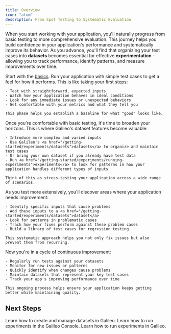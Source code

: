```yaml
---
title: Overview
icon: "atom"
description: From Spot Testing to Systematic Evaluation
---
```


When you start working with your application, you'll naturally progress from basic testing to more comprehensive evaluation. This journey helps you build confidence in your application's performance and systematically improve its behavior. As you advance, you'll find that organizing your test cases into **datasets** becomes essential for effective **experimentation** - allowing you to track performance, identify patterns, and measure improvements over time. 

<Steps>
  <Step title="Initial Testing">
    Start with the <a href="/getting-started/how-to-use-galileo">basics</a>. Run your application with simple test cases to get a feel for how it performs. This is like taking your first steps:
    
    - Test with straightforward, expected inputs
    - Watch how your application behaves in ideal conditions
    - Look for any immediate issues or unexpected behaviors
    - Get comfortable with your metrics and what they tell you

    This phase helps you establish a baseline for what "good" looks like.
  </Step>

  <Step title="Expanding Test Coverage">
    Once you're comfortable with basic testing, it's time to broaden your horizons. This is where Galileo's dataset features become valuable:
    
    - Introduce more complex and varied inputs
    - Use Galileo's <a href="/getting-started/experiments/datasets">datasets</a> to organize and maintain test cases
    - Or bring your own dataset if you already have test data
    - Run <a href="/getting-started/experiments/running-experiments">experiments</a> to look for patterns in how your application handles different types of inputs

    Think of this as stress-testing your application across a wide range of scenarios.
  </Step>

  <Step title="Finding and Fixing Issues">
    As you test more extensively, you'll discover areas where your application needs improvement:
    
    - Identify specific inputs that cause problems
    - Add these inputs to a <a href="/getting-started/experiments/datasets">dataset</a>
    - Look for patterns in problematic cases
    - Track how your fixes perform against these problem cases
    - Build a library of test cases for regression testing

    This systematic approach helps you not only fix issues but also prevent them from recurring.
  </Step>

  <Step title="Continuous Improvement">
    Now you're in a cycle of continuous improvement:
    
    - Regularly run tests against your datasets
    - Monitor for new issues or patterns
    - Quickly identify when changes cause problems
    - Maintain datasets that represent your key test cases
    - Track your app's improving performance over time

    This ongoing process helps ensure your application keeps getting better while maintaining quality.
  </Step>
</Steps>

## Next Steps
<Card title="Create a Dataset" icon="box" href="/getting-started/experiments/datasets" horizontal>
  Learn how to create and manage datasets in Galileo.
</Card>


<Card title="Run an Experiment in the Console" icon="hand-pointer" href="/getting-started/experiments/running-experiments-in-console" horizontal>
  Learn how to run experiments in the Galileo Console.
</Card>

<Card title="Run an Experiment with Code" icon="lightbulb" href="/getting-started/experiments/running-experiments" horizontal>
  Learn how to run experiments in Galileo.
</Card>

